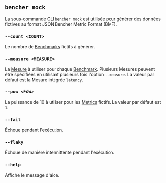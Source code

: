 ## `bencher mock`

La sous-commande CLI `bencher mock` est utilisée pour générer des données fictives au format JSON Bencher Metric Format (BMF).

### `--count <COUNT>`
Le nombre de [Benchmarks][benchmark] fictifs à générer.

[benchmark]: /fr/docs/explanation/benchmarking/#benchmark

### `--measure <MEASURE>`
La [Mesure][measure] à utiliser pour chaque [Benchmark][benchmark].
Plusieurs Mesures peuvent être spécifiées en utilisant plusieurs fois l'option `--measure`.
La valeur par défaut est la Mesure intégrée `latency`.

[measure]: /fr/docs/explanation/benchmarking/#measure
[benchmark]: /fr/docs/explanation/benchmarking/#benchmark

### `--pow <POW>`
La puissance de 10 à utiliser pour les [Metrics][metric] fictifs.
La valeur par défaut est `1`.

[metric]: /fr/docs/explanation/benchmarking/#metric

### `--fail`
Échoue pendant l'exécution.

### `--flaky`
Échoue de manière intermittente pendant l'exécution.

### `--help`
Affiche le message d'aide.